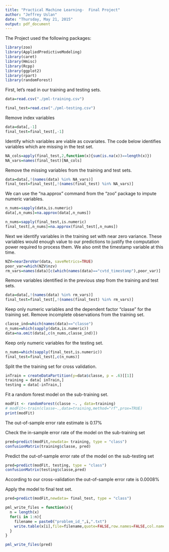 ```yaml
---
title: "Practical Machine Learning-  Final Project"
author: "Jeffrey Uslan"
date: "Thursday, May 21, 2015"
output: pdf_document
---
```


The Project used the following packages:

```r
library(zoo)
library(AppliedPredictiveModeling)
library(caret)
library(Hmisc)
library(Rcpp)
library(ggplot2)
library(rpart)
library(randomForest)
```

First, let's read in our training and testing sets.

```r
data=read.csv("./pml-training.csv")

final_test=read.csv("./pml-testing.csv")

```

 Remove index variables
```r
data=data[,-1]
final_test=final_test[,-1]
```

Identify which variables are viable as covariates. The code below identifies variables which are missing in the test set.


```r
NA_cols=apply(final_test,2,function(x){sum(is.na(x))==length(x)})
NA_vars=names(final_test)[NA_cols]
```

Remove the missing variables from the training and test sets.

```r
data=data[,!(names(data) %in% NA_vars)]
final_test=final_test[,!(names(final_test) %in% NA_vars)]
```

We can use the "na.approx" command from the "zoo" package to impute numeric variables.

```r
n_nums=sapply(data,is.numeric)
data[,n_nums]=na.approx(data[,n_nums])

n_nums=sapply(final_test,is.numeric)
final_test[,n_nums]=na.approx(final_test[,n_nums])

```

Next we identify variables in the training set with near zero variance. These variables would enough value to our predictions to justify the computation power required to process them. We also omit the timestamp variable at this time.

```r
NZV=nearZeroVar(data, saveMetrics=TRUE)
poor_var=which(NZV$nzv)
rm_vars=names(data)[c(which(names(data)=="cvtd_timestamp"),poor_var)]
```

Remove variables identified in the previous step from the training and test sets.

```r
data=data[,!(names(data) %in% rm_vars)]
final_test=final_test[,!(names(final_test) %in% rm_vars)]

```

Keep only numeric variables and the dependent factor "classe" for the training set. Remove incomplete observations from the training set.

```r
classe_ind=which(names(data)=="classe")
n_nums=which(sapply(data,is.numeric))
data=na.omit(data[,c(n_nums,classe_ind)])
```

Keep only numeric variables for the testing set.
```r
n_nums=which(sapply(final_test,is.numeric))
final_test=final_test[,c(n_nums)]
```


Split the the training set for cross validation.

```r
inTrain = createDataPartition(y=data$classe, p = .6)[[1]]
training = data[ inTrain,]
testing = data[-inTrain,]
```

Fit a random forest model on the sub-training set.

```r
modFit <- randomForest(classe ~. , data=training)
# modFit<-train(classe~.,data=training,method="rf",prox=TRUE)
print(modFit)
```

The out-of-sample error rate estimate is 0.17%

Check the in-sample error rate of the model on the sub-training set

```r
pred=predict(modFit,newdata= training, type = "class")
confusionMatrix(training$classe, pred)
```

Predict the out-of-sample error rate of the model on the sub-testing set
```r
pred=predict(modFit, testing, type = "class")
confusionMatrix(testing$classe,pred)
```

According to our cross-validation the out-of-sample error rate is 0.0008%

Apply the model to final test set.

```r
pred=predict(modFit,newdata= final_test, type = "class")

pml_write_files = function(x){
  n = length(x)
  for(i in 1:n){
    filename = paste0("problem_id_",i,".txt")
    write.table(x[i],file=filename,quote=FALSE,row.names=FALSE,col.names=FALSE)
  }
}

pml_write_files(pred)
```














